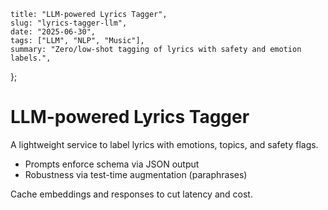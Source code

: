     title: "LLM-powered Lyrics Tagger",
    slug: "lyrics-tagger-llm",
    date: "2025-06-30",
    tags: ["LLM", "NLP", "Music"],
    summary: "Zero/low-shot tagging of lyrics with safety and emotion labels.",
};


# LLM-powered Lyrics Tagger

A lightweight service to label lyrics with emotions, topics, and safety flags.

-   Prompts enforce schema via JSON output
-   Robustness via test-time augmentation (paraphrases)

<Note>Cache embeddings and responses to cut latency and cost.</Note>
